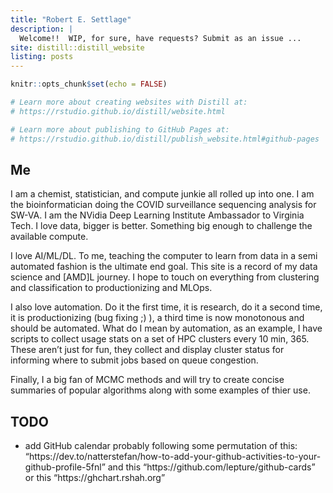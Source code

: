 ```yaml
---
title: "Robert E. Settlage"
description: |
  Welcome!!  WIP, for sure, have requests? Submit as an issue ...
site: distill::distill_website
listing: posts
---
```


```r
knitr::opts_chunk$set(echo = FALSE) 

# Learn more about creating websites with Distill at:
# https://rstudio.github.io/distill/website.html

# Learn more about publishing to GitHub Pages at:
# https://rstudio.github.io/distill/publish_website.html#github-pages

```

## Me

I am a chemist, statistician, and compute junkie all rolled up into one.  I am the bioinformatician doing the COVID surveillance sequencing analysis for SW-VA.  I am the NVidia Deep Learning Institute Ambassador to Virginia Tech.  I love data, bigger is better.  Something big enough to challenge the available compute.  

I love AI/ML/DL.  To me, teaching the computer to learn from data in a semi automated fashion is the ultimate end goal.  This site is a record of my data science and [AMD]L journey.  I hope to touch on everything from clustering and classification to productionizing and MLOps.

I also love automation.  Do it the first time, it is research, do it a second time, it is productionizing (bug fixing ;) ), a third time is now monotonous and should be automated.  What do I mean by automation, as an example, I have scripts to collect usage stats on a set of HPC clusters every 10 min, 365.  These aren't just for fun, they collect and display cluster status for informing where to submit jobs based on queue congestion.

Finally, I a big fan of MCMC methods and will try to create concise summaries of popular algorithms along with some examples of thier use.


## TODO
+ add GitHub calendar
    probably following some permutation of this: "https://dev.to/natterstefan/how-to-add-your-github-activities-to-your-github-profile-5fnl" and this 
    "https://github.com/lepture/github-cards" or this
    "https://ghchart.rshah.org"



